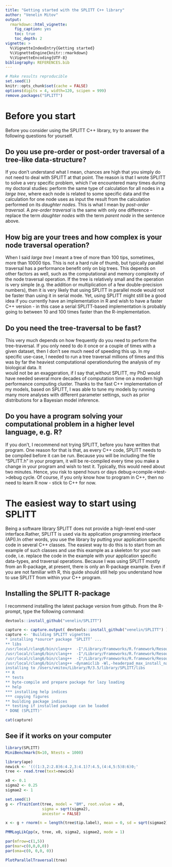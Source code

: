 ```yaml
---
title: "Getting started with the SPLITT C++ library"
author: "Venelin Mitov"
output: 
  rmarkdown::html_vignette:
    fig_caption: yes
    toc: true
    toc_depth: 2
vignette: >
  %\VignetteIndexEntry{Getting started}
  %\VignetteEngine{knitr::rmarkdown}
  %\VignetteEncoding{UTF-8}
bibliography: REFERENCES.bib
---
```


```r
# Make results reproducible
set.seed(1)
knitr::opts_chunk$set(cache = FALSE)
options(digits = 4, width=120, scipen = 999)
remove.packages("SPLITT")
```

# Before you start
Before you consider using the SPLITT C++ library, try to answer the following 
questions for yourself.

## Do you use pre-order or post-order traversal of a tree-like data-structure?
If you don't understand what I mean, chances are high that you simply do not 
need to deal with SPLITT at that point. The reason is that I wrote 
SPLITT to solve a very specific problem, which I've encountered many times
during my doctoral studies: perform the same type of calculation for all nodes 
in a *large tree*, where each node is related to some specific data and the 
calculation for one node uses as input the result from the calculation performed
on its *daughter nodes*. This is what I mean by *post-order traversal*. A 
*pre-order traversal* is the same with only one difference -- replace the term
*daughter nodes* with the term *parent node* in the sentence above. 

## How big are your trees and how complex is your node traversal operation?
When I said *large tree* I meant a tree of more than 100 tips, sometimes, more 
than 10000 tips. This is not a hard rule of thumb, but typically parallel 
traversal has a performance benefit only on big trees. This depends on other 
factors as well, such as the computational and memory complexity of the
node traversal operation. If the tree is relatively small and the operation is
very simple (e.g. the addition or multiplication of a few double-precision 
numbers), then it is very likely that using SPLITT in parallel mode would 
not be faster than using it in serial mode. Yet, using SPLITT might still 
be a good idea if you currently have an implementation in R and wish to have a
faster C++ version - in this case a serial SPLITT-based implementation is 
probably going to between 10 and 100 times faster than the R-implementation. 

## Do you need the tree-traversal to be fast?
This very much depends on how frequently do you need to perform the 
tree-traversal. If you only need to do it once or a couple of times with a given 
dataset, then I don't see much need of speeding this up. In my specific use-case,
I needed to run a tree traversal millions of times and this was by far the
heaviest computational operationduring the analysis of my biological data. It  
would not be an exaggeration, if I say that,without SPLITT, my PhD would
have needed several more decades of computation time on a modern high performance 
computing cluster. Thanks to the fast C++ implementation of my models, based on 
SPLITT, I was able to tune my models by running many more analyses with 
different parameter settings, such as prior distributions for a Bayesian model
inference. 

## Do you have a program solving your computational problem in a higher level language, e.g. R?
If you don't, I recommend not trying SPLITT, before you have written that 
program. One reason for that is that, as every C++ code, SPLITT needs to 
be compiled before it can be run. Because you will be including the file "SPLITT.h"
in your program, it will be re-compiled every time you make a change in your program
and wish to test it. Typically, this would need about two minutes. Hence, you 
risk to spend hours or days debug->compile->test->debug cycle. Of course,
if you only know how to program in C++, then no need to learn R now - stick to 
C++ for now. 

# The easiest way to start using SPLITT
Being a software library SPLITT does not provide a high-level end-user 
interface.Rather, SPLITT is used via its application programming interface 
(API).In other words, you use the library by putting your application specific 
code in several C++ classes. The easiest way to do this is to start from an 
example of such classes and use this example as a skeleton for your own code, 
i.e. replace the code in the example with your application specific data-types, 
and traversal operations. Because I was using SPLITT mostly from an 
R-package, at present, there is only an R-package example. Even if you are not 
familiar with R, this guide should still help you understand how to use 
SPLITT from within your C++ program. 

## Installing the SPLITT R-package
I recommend installing the latest package version from github. From the R-prompt,
type the following command:

```r
devtools::install_github("venelin/SPLITT")
```


```r
capture <- capture.output( devtools::install_github("venelin/SPLITT") )
capture <- 'Building SPLITT vignettes
* installing *source* package ‘SPLITT’ ...
** libs
/usr/local/clang6/bin/clang++  -I"/Library/Frameworks/R.framework/Resources/include" -DNDEBUG -fopenmp -I"/Users/vmitov/Library/R/3.5/library/Rcpp/include" -I"/Users/vmitov/Library/R/3.5/library/RcppArmadillo/include" -I/usr/local/include   -fPIC  -Wall -g -O2  -c RCPP__AbcPMM.cpp -o RCPP__AbcPMM.o
/usr/local/clang6/bin/clang++  -I"/Library/Frameworks/R.framework/Resources/include" -DNDEBUG -fopenmp -I"/Users/vmitov/Library/R/3.5/library/Rcpp/include" -I"/Users/vmitov/Library/R/3.5/library/RcppArmadillo/include" -I/usr/local/include   -fPIC  -Wall -g -O2  -c RCPP__Tree.cpp -o RCPP__Tree.o
/usr/local/clang6/bin/clang++  -I"/Library/Frameworks/R.framework/Resources/include" -DNDEBUG -fopenmp -I"/Users/vmitov/Library/R/3.5/library/Rcpp/include" -I"/Users/vmitov/Library/R/3.5/library/RcppArmadillo/include" -I/usr/local/include   -fPIC  -Wall -g -O2  -c RcppExports.cpp -o RcppExports.o
/usr/local/clang6/bin/clang++ -dynamiclib -Wl,-headerpad_max_install_names -undefined dynamic_lookup -single_module -multiply_defined suppress -L/Library/Frameworks/R.framework/Resources/lib -L/usr/local/lib -o SPLITT.so RCPP__AbcPMM.o RCPP__Tree.o RcppExports.o -fopenmp -F/Library/Frameworks/R.framework/.. -framework R -Wl,-framework -Wl,CoreFoundation
installing to /Users/vmitov/Library/R/3.5/library/SPLITT/libs
** R
** tests
** byte-compile and prepare package for lazy loading
** help
*** installing help indices
*** copying figures
** building package indices
** testing if installed package can be loaded
* DONE (SPLITT)'

cat(capture)
```

## See if it works on your computer
```r
library(SPLITT)
MiniBenchmark(N=10, Ntests = 1000)
```





```r
library(ape)
newick <- '(((1:3,2:2.8)6:4.2,3:4.1)7:4.5,(4:4,5:5)8:6)0;'
tree <- read.tree(text=newick)

x0 <- 0.1
sigma2 <- 0.25
sigmae2 <- 1

set.seed(1)
g <- rTraitCont(tree, model = "BM", root.value = x0, 
                sigma = sqrt(sigma2),
                ancestor = FALSE)

x <- g + rnorm(n = length(tree$tip.label), mean = 0, sd = sqrt(sigmae2))

PMMLogLikCpp(x, tree, x0, sigma2, sigmae2, mode = 1)
```


```r
par(mfrow=c(1,5))
par(mar=c(0,0,0,0))
par(oma=c(0, 0,0, 0))

PlotParallelTraversal(tree)
```


